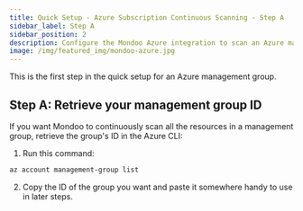 ```yaml
---
title: Quick Setup - Azure Subscription Continuous Scanning - Step A
sidebar_label: Step A
sidebar_position: 2
description: Configure the Mondoo Azure integration to scan an Azure management group. Step A is to retrieve your subscription ID and tenant ID.
image: /img/featured_img/mondoo-azure.jpg
---
```


This is the first step in the quick setup for an Azure management group.

## Step A: Retrieve your management group ID

If you want Mondoo to continuously scan all the resources in a management group, retrieve the group's ID in the Azure CLI:

1. Run this command:

```bash
az account management-group list
```

2. Copy the ID of the group you want and paste it somewhere handy to use in later steps.
